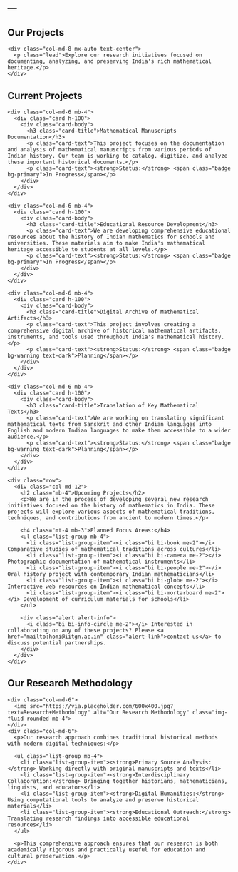 ---
---

:::: {.column-page}

<!-- Page Header -->
::: {.page-header}
# Our Projects
:::

<div class="container">
  <div class="row mb-5">
    <div class="col-md-8 mx-auto text-center">
      <p class="lead">Explore our research initiatives focused on documenting, analyzing, and preserving India's rich mathematical heritage.</p>
    </div>
  </div>

  <!-- Current Projects Section -->
  <h2 class="text-center mb-4">Current Projects</h2>
  
  <div class="row mb-5">
    <div class="col-md-6 mb-4">
      <div class="card h-100">
        <div class="card-body">
          <h3 class="card-title">Mathematical Manuscripts Documentation</h3>
          <p class="card-text">This project focuses on the documentation and analysis of mathematical manuscripts from various periods of Indian history. Our team is working to catalog, digitize, and analyze these important historical documents.</p>
          <p class="card-text"><strong>Status:</strong> <span class="badge bg-primary">In Progress</span></p>
        </div>
      </div>
    </div>
    
    <div class="col-md-6 mb-4">
      <div class="card h-100">
        <div class="card-body">
          <h3 class="card-title">Educational Resource Development</h3>
          <p class="card-text">We are developing comprehensive educational resources about the history of Indian mathematics for schools and universities. These materials aim to make India's mathematical heritage accessible to students at all levels.</p>
          <p class="card-text"><strong>Status:</strong> <span class="badge bg-primary">In Progress</span></p>
        </div>
      </div>
    </div>
    
    <div class="col-md-6 mb-4">
      <div class="card h-100">
        <div class="card-body">
          <h3 class="card-title">Digital Archive of Mathematical Artifacts</h3>
          <p class="card-text">This project involves creating a comprehensive digital archive of historical mathematical artifacts, instruments, and tools used throughout India's mathematical history.</p>
          <p class="card-text"><strong>Status:</strong> <span class="badge bg-warning text-dark">Planning</span></p>
        </div>
      </div>
    </div>
    
    <div class="col-md-6 mb-4">
      <div class="card h-100">
        <div class="card-body">
          <h3 class="card-title">Translation of Key Mathematical Texts</h3>
          <p class="card-text">We are working on translating significant mathematical texts from Sanskrit and other Indian languages into English and modern Indian languages to make them accessible to a wider audience.</p>
          <p class="card-text"><strong>Status:</strong> <span class="badge bg-warning text-dark">Planning</span></p>
        </div>
      </div>
    </div>
  </div>

  <!-- Upcoming Projects Section -->
  <div class="featured-section py-5 mb-5">
    <div class="row">
      <div class="col-md-12">
        <h2 class="mb-4">Upcoming Projects</h2>
        <p>We are in the process of developing several new research initiatives focused on the history of mathematics in India. These projects will explore various aspects of mathematical traditions, techniques, and contributions from ancient to modern times.</p>
        
        <h4 class="mt-4 mb-3">Planned Focus Areas:</h4>
        <ul class="list-group mb-4">
          <li class="list-group-item"><i class="bi bi-book me-2"></i> Comparative studies of mathematical traditions across cultures</li>
          <li class="list-group-item"><i class="bi bi-camera me-2"></i> Photographic documentation of mathematical instruments</li>
          <li class="list-group-item"><i class="bi bi-people me-2"></i> Oral history project with contemporary Indian mathematicians</li>
          <li class="list-group-item"><i class="bi bi-globe me-2"></i> Interactive web resources on Indian mathematical concepts</li>
          <li class="list-group-item"><i class="bi bi-mortarboard me-2"></i> Development of curriculum materials for schools</li>
        </ul>
        
        <div class="alert alert-info">
          <i class="bi bi-info-circle me-2"></i> Interested in collaborating on any of these projects? Please <a href="mailto:homi@iitgn.ac.in" class="alert-link">contact us</a> to discuss potential partnerships.
        </div>
      </div>
    </div>
  </div>

  <!-- Research Methodology Section -->
  <h2 class="text-center mb-4">Our Research Methodology</h2>
  
  <div class="row mb-5">
    <div class="col-md-6">
      <img src="https://via.placeholder.com/600x400.jpg?text=Research+Methodology" alt="Our Research Methodology" class="img-fluid rounded mb-4">
    </div>
    <div class="col-md-6">
      <p>Our research approach combines traditional historical methods with modern digital techniques:</p>
      
      <ul class="list-group mb-4">
        <li class="list-group-item"><strong>Primary Source Analysis:</strong> Working directly with original manuscripts and texts</li>
        <li class="list-group-item"><strong>Interdisciplinary Collaboration:</strong> Bringing together historians, mathematicians, linguists, and educators</li>
        <li class="list-group-item"><strong>Digital Humanities:</strong> Using computational tools to analyze and preserve historical materials</li>
        <li class="list-group-item"><strong>Educational Outreach:</strong> Translating research findings into accessible educational resources</li>
      </ul>
      
      <p>This comprehensive approach ensures that our research is both academically rigorous and practically useful for education and cultural preservation.</p>
    </div>
  </div>
</div>

::::
